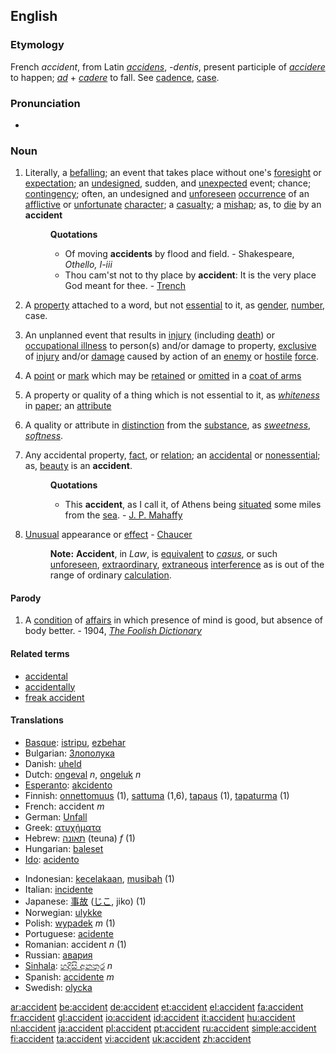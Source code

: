 ==English==

===Etymology===
French ''accident'', from Latin ''[[accidens]]'', ''-dentis'', present participle of ''[[accidere]]'' to happen; ''[[ad]]'' + ''[[cadere]]'' to fall. See [[cadence]], [[case]].

===Pronunciation===
*{{audio|en-us-accident.ogg|Audio (US)}}

===Noun===
{{en-noun}}

# Literally, a [[befalling]]; an event that takes place without one's [[foresight]] or [[expectation]]; an [[undesigned]], sudden, and [[unexpected]] event; chance; [[contingency]]; often, an undesigned and [[unforeseen]] [[occurrence]] of an [[afflictive]] or [[unfortunate]] [[character]]; a [[casualty]]; a [[mishap]]; as, to [[die]] by an '''accident'''
#:'''Quotations'''
#:*Of moving '''accidents''' by flood and field. - Shakespeare, ''Othello, I-iii''
#:*Thou cam'st not to thy place by '''accident''': It is the very place God meant for thee. - [[Trench]]
# {{grammar}} A [[property]] attached to a word, but not [[essential]] to it, as [[gender]], [[number]], case.
# {{military}} An unplanned event that results in [[injury]] (including [[death]]) or [[occupational illness]] to person(s) and/or damage to property, [[exclusive]] of [[injury]] and/or [[damage]] caused by action of an [[enemy]] or [[hostile]] [[force]].
# {{cattag|Heraldry}} A [[point]] or [[mark]] which may be [[retained]] or [[omitted]] in a [[coat of arms]]
# {{logic}} A property or quality of a thing which is not essential to it, as ''[[whiteness]]'' in [[paper]]; an [[attribute]]
# {{logic}} A quality or attribute in [[distinction]] from the [[substance]], as ''[[sweetness]]'', ''[[softness]]''.
# Any accidental property, [[fact]], or [[relation]]; an [[accidental]] or [[nonessential]]; as, [[beauty]] is an '''accident'''.
#:'''Quotations'''
#:*This '''accident''', as I call it, of Athens being [[situated]] some miles from the [[sea]]. - [[J. P. Mahaffy]]
#{{obsolete}} [[Unusual]] appearance or [[effect]] - [[Chaucer]]
#:'''Note:''' '''Accident''', in ''Law'', is [[equivalent]] to ''[[casus]]'', or such [[unforeseen]], [[extraordinary]], [[extraneous]] [[interference]] as is out of the range of ordinary [[calculation]].

====Parody====
#A [[condition]] of [[affairs]] in which presence of mind is good, but absence of body better. - 1904, ''[[The Foolish Dictionary]]''
{{rfc}}

====Related terms====
*[[accidental]]
*[[accidentally]]
*[[freak accident]]

====Translations====
{{top}}
*[[Basque]]: [[istripu]], [[ezbehar]]
*Bulgarian: [[Злополука]]
*Danish: [[uheld]]
*Dutch: [[ongeval]] ''n'', [[ongeluk]] ''n''
*[[Esperanto]]: [[akcidento]]
*Finnish: [[onnettomuus]] (1), [[sattuma]] (1,6), [[tapaus]] (1), [[tapaturma]] (1)
*French: accident ''m''
*German: [[Unfall]]
*Greek: [[ατυχήματα]]
*Hebrew: [[תאונה]] (teuna) ''f'' (1)
*Hungarian: [[baleset]]
*[[Ido]]: [[acidento]]
{{mid}}
*Indonesian: [[celaka|kecelakaan]], [[musibah]] (1)
*Italian: [[incidente]]
*Japanese: [[事故]] ([[じこ]], jiko) (1)
*Norwegian: [[ulykke]]
*Polish: [[wypadek]] ''m'' (1)
*Portuguese: [[acidente]]
*Romanian: accident ''n'' (1)
*Russian: [[авария]]
*[[Sinhala]]: [[හදිසි අනතුර]] ''n''
*Spanish: [[accidente]] ''m''
*Swedish: [[olycka]] {{c}}
{{bottom}}

[[ar:accident]]
[[be:accident]]
[[de:accident]]
[[et:accident]]
[[el:accident]]
[[fa:accident]]
[[fr:accident]]
[[gl:accident]]
[[io:accident]]
[[id:accident]]
[[it:accident]]
[[hu:accident]]
[[nl:accident]]
[[ja:accident]]
[[pl:accident]]
[[pt:accident]]
[[ru:accident]]
[[simple:accident]]
[[fi:accident]]
[[ta:accident]]
[[vi:accident]]
[[uk:accident]]
[[zh:accident]]